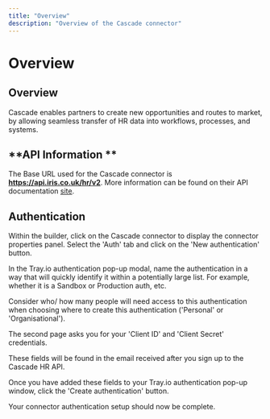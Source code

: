 ```yaml
---
title: "Overview"
description: "Overview of the Cascade connector"
---
```


# Overview

## Overview

Cascade enables partners to create new opportunities and routes to market, by allowing seamless transfer of HR data into workflows, processes, and systems.

## **API Information **

The Base URL used for the Cascade connector is **https://api.iris.co.uk/hr/v2**. More information can be found on their API documentation [site](https://help.iris.co.uk/hr/cascade/api/box1.htm).

## Authentication

Within the builder, click on the Cascade connector to display the connector properties panel. Select the 'Auth' tab and click on the 'New authentication' button.

In the Tray.io authentication pop-up modal, name the authentication in a way that will quickly identify it within a potentially large list. For example, whether it is a Sandbox or Production auth, etc.

Consider who/ how many people will need access to this authentication when choosing where to create this authentication ('Personal' or 'Organisational').

The second page asks you for your 'Client ID' and 'Client Secret' credentials.

These fields will be found in the email received after you sign up to the Cascade HR API.

Once you have added these fields to your Tray.io authentication pop-up window, click the 'Create authentication' button. 

Your connector authentication setup should now be complete.
